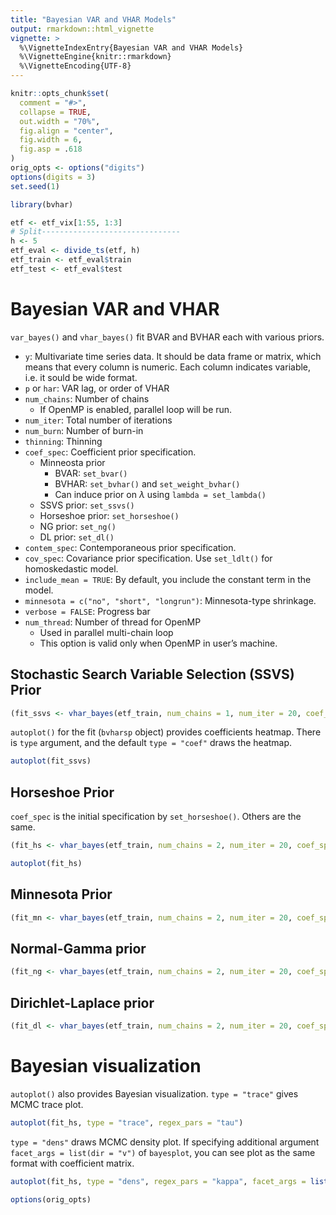```yaml
---
title: "Bayesian VAR and VHAR Models"
output: rmarkdown::html_vignette
vignette: >
  %\VignetteIndexEntry{Bayesian VAR and VHAR Models}
  %\VignetteEngine{knitr::rmarkdown}
  %\VignetteEncoding{UTF-8}
---
```


```r
knitr::opts_chunk$set(
  comment = "#>",
  collapse = TRUE,
  out.width = "70%",
  fig.align = "center",
  fig.width = 6,
  fig.asp = .618
)
orig_opts <- options("digits")
options(digits = 3)
set.seed(1)
```

```r
library(bvhar)
```

```r
etf <- etf_vix[1:55, 1:3]
# Split-------------------------------
h <- 5
etf_eval <- divide_ts(etf, h)
etf_train <- etf_eval$train
etf_test <- etf_eval$test
```

# Bayesian VAR and VHAR

`var_bayes()` and `vhar_bayes()` fit BVAR and BVHAR each with various priors.

- `y`: Multivariate time series data. It should be data frame or matrix, which means that every column is numeric. Each column indicates variable, i.e. it sould be wide format.
- `p` or `har`: VAR lag, or order of VHAR
- `num_chains`: Number of chains
    - If OpenMP is enabled, parallel loop will be run.
- `num_iter`: Total number of iterations
- `num_burn`: Number of burn-in
- `thinning`: Thinning
- `coef_spec`: Coefficient prior specification.
    - Minneosta prior
        - BVAR: `set_bvar()`
        - BVHAR: `set_bvhar()` and `set_weight_bvhar()`
        - Can induce prior on $\lambda$ using `lambda = set_lambda()`
    - SSVS prior: `set_ssvs()`
    - Horseshoe prior: `set_horseshoe()`
    - NG prior: `set_ng()`
    - DL prior: `set_dl()`
- `contem_spec`: Contemporaneous prior specification.
- `cov_spec`: Covariance prior specification. Use `set_ldlt()` for homoskedastic model.
- `include_mean = TRUE`: By default, you include the constant term in the model.
- `minnesota = c("no", "short", "longrun")`: Minnesota-type shrinkage.
- `verbose = FALSE`: Progress bar
- `num_thread`: Number of thread for OpenMP
    - Used in parallel multi-chain loop
    - This option is valid only when OpenMP in user's machine.

## Stochastic Search Variable Selection (SSVS) Prior

```r
(fit_ssvs <- vhar_bayes(etf_train, num_chains = 1, num_iter = 20, coef_spec = set_ssvs(), contem_spec = set_ssvs(), cov_spec = set_ldlt(), include_mean = FALSE, minnesota = "longrun"))
```

`autoplot()` for the fit (`bvharsp` object) provides coefficients heatmap.
There is `type` argument, and the default `type = "coef"` draws the heatmap.

```r
autoplot(fit_ssvs)
```


## Horseshoe Prior

`coef_spec` is the initial specification by `set_horseshoe()`. Others are the same.

```r
(fit_hs <- vhar_bayes(etf_train, num_chains = 2, num_iter = 20, coef_spec = set_horseshoe(), contem_spec = set_horseshoe(), cov_spec = set_ldlt(), include_mean = FALSE, minnesota = "longrun"))
```

```r
autoplot(fit_hs)
```

## Minnesota Prior

```r
(fit_mn <- vhar_bayes(etf_train, num_chains = 2, num_iter = 20, coef_spec = set_bvhar(lambda = set_lambda()), cov_spec = set_ldlt(), include_mean = FALSE, minnesota = "longrun"))
```

## Normal-Gamma prior

```r
(fit_ng <- vhar_bayes(etf_train, num_chains = 2, num_iter = 20, coef_spec = set_ng(), cov_spec = set_ldlt(), include_mean = FALSE, minnesota = "longrun"))
```

## Dirichlet-Laplace prior

```r
(fit_dl <- vhar_bayes(etf_train, num_chains = 2, num_iter = 20, coef_spec = set_dl(), cov_spec = set_ldlt(), include_mean = FALSE, minnesota = "longrun"))
```

# Bayesian visualization

`autoplot()` also provides Bayesian visualization. `type = "trace"` gives MCMC trace plot.

```r
autoplot(fit_hs, type = "trace", regex_pars = "tau")
```

`type = "dens"` draws MCMC density plot. If specifying additional argument `facet_args = list(dir = "v")` of `bayesplot`, you can see plot as the same format with coefficient matrix.

```r
autoplot(fit_hs, type = "dens", regex_pars = "kappa", facet_args = list(dir = "v", nrow = nrow(fit_hs$coefficients)))
```


```r
options(orig_opts)
```
